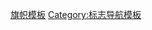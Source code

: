 {{template category
|type = navbox
|description = 
|topic = 旗幟
|help = 
}}

[[Category:旗帜模板|]]
[[Category:标志导航模板|Category:标志导航模板]]